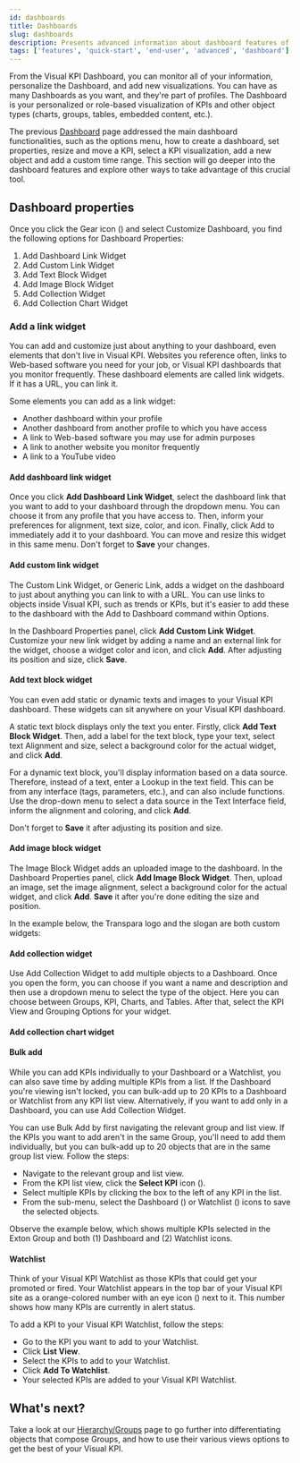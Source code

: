 ```yaml
---
id: dashboards
title: Dashboards
slug: dashboards
description: Presents advanced information about dashboard features of Visual KPIs software for an end user.
tags: ['features', 'quick-start', 'end-user', 'advanced', 'dashboard']
---
```



From the Visual KPI Dashboard, you can monitor all of your information, personalize the Dashboard, and add new visualizations. You can have as many Dashboards as you want, and they're part of profiles. The Dashboard is your personalized or role-based visualization of KPIs and other object types (charts, groups, tables, embedded content, etc.).

The previous [Dashboard](./basic-navigation/dashboards) page addressed the main dashboard functionalities, such as the options menu, how to create a dashboard, set properties, resize and move a KPI, select a KPI visualization, add a new object and add a custom time range. This section will go deeper into the dashboard features and explore other ways to take advantage of this crucial tool.

## Dashboard properties

Once you click the Gear icon (<SvgFont icon="188"/>) and select Customize Dashboard, you find the following options for Dashboard Properties:

1. Add Dashboard Link Widget
2. Add Custom Link Widget
3. Add Text Block Widget
4. Add Image Block Widget
5. Add Collection Widget
6. Add Collection Chart Widget

<StylizedImage
  imgURL="img/docs/end-user/features/dashboards/features-dashboardproperties.png"
  alt="Dashboard Properties"
/>
 
### Add a link widget

You can add and customize just about anything to your dashboard, even elements that don't live in Visual KPI. Websites you reference often, links to Web-based software you need for your job, or Visual KPI dashboards that you monitor frequently. These dashboard elements are called link widgets. If it has a URL, you can link it.

Some elements you can add as a link widget:

- Another dashboard within your profile
- Another dashboard from another profile to which you have access
- A link to Web-based software you may use for admin purposes
- A link to another website you monitor frequently
- A link to a YouTube video

#### Add dashboard link widget

Once you click **Add Dashboard Link Widget**, select the dashboard link that you want to add to your dashboard through the dropdown menu. You can choose it from any profile that you have access to. Then, inform your preferences for alignment, text size, color, and icon. Finally, click Add to immediately add it to your dashboard. You can move and resize this widget in this same menu. Don't forget to **Save** your changes.

<StylizedImage
  imgURL="img/docs/end-user/features/dashboards/features-dashboardlink.png"
  alt="Dashboard Link Widget"
/>

#### Add custom link widget

The Custom Link Widget, or Generic Link, adds a widget on the dashboard to just about anything you can link to with a URL. You can use links to objects inside Visual KPI, such as trends or KPIs, but it's easier to add these to the dashboard with the Add to Dashboard command within Options.

In the Dashboard Properties panel, click **Add Custom Link Widget**. Customize your new link widget by adding a name and an external link for the widget, choose a widget color and icon, and click **Add**. After adjusting its position and size, click **Save**.

<StylizedImage
  imgURL="img/docs/end-user/features/dashboards/features-externallink.png"
  alt="Custom Link Widget"
/>

#### Add text block widget

You can even add static or dynamic texts and images to your Visual KPI dashboard. These widgets can sit anywhere on your Visual KPI dashboard.

A static text block displays only the text you enter. Firstly, click **Add Text Block Widget**. Then, add a label for the text block, type your text, select text Alignment and size, select a background color for the actual widget, and click **Add**.

For a dynamic text block, you'll display information based on a data source. Therefore, instead of a text, enter a Lookup in the text field. This can be from any interface (tags, parameters, etc.), and can also include functions. Use the drop-down menu to select a data source in the Text Interface field, inform the alignment and coloring, and click **Add**.

Don't forget to **Save** it after adjusting its position and size.

<StylizedImage
  imgURL="img/docs/end-user/features/dashboards/feature-textblockwidget.png"
  alt="Text Block Widget"
/>

#### Add image block widget 

The Image Block Widget adds an uploaded image to the dashboard. In the Dashboard Properties panel, click **Add Image Block Widget**. Then, upload an image, set the image alignment, select a background color for the actual widget, and click **Add**. **Save** it after you're done editing the size and position.

<StylizedImage
  imgURL="img/docs/end-user/features/dashboards/feature-imageblockwidget.png"
  alt="Image Block Widget"
/>

In the example below, the Transpara logo and the slogan are both custom widgets:

<StylizedImage
  imgURL="img/docs/end-user/features/dashboards/feature-textimage-example2.png"
  alt="Image Block Widget Example"
/>

#### Add collection widget

Use Add Collection Widget to add multiple objects to a Dashboard. Once you open the form, you can choose if you want a name and description and then use a dropdown menu to select the type of the object. Here you can choose between Groups, KPI, Charts, and Tables. After that, select the KPI View and Grouping Options for your widget.

<StylizedImage
  imgURL="img/docs/end-user/features/dashboards/feature-collectionwidget.png"
  alt="Collection Widget"
/>

#### Add collection chart widget

<StylizedImage
  imgURL="img/docs/end-user/features/dashboards/feature-collectionchartwidget.png"
  alt="Collection Chart Widget"
/>

#### Bulk add

While you can add KPIs individually to your Dashboard or a Watchlist, you can also save time by adding multiple KPIs from a list. If the Dashboard you're viewing isn't locked, you can bulk-add up to 20 KPIs to a Dashboard or Watchlist from any KPI list view. Alternatively, if you want to add only in a Dashboard, you can use Add Collection Widget.

You can use Bulk Add by first navigating the relevant group and list view. If the KPIs you want to add aren't in the same Group, you'll need to add them individually, but you can bulk-add up to 20 objects that are in the same group list view. Follow the steps:

- Navigate to the relevant group and list view.
- From the KPI list view, click the **Select KPI** icon (<SvgFont icon="153"/>).
- Select multiple KPIs by clicking the box to the left of any KPI in the list.
- From the sub-menu, select the Dashboard (<SvgFont icon="10"/>) or Watchlist (<SvgFont icon="183"/>) icons to save the selected objects.

Observe the example below, which shows multiple KPIs selected in the Exton Group and both (1) Dashboard and (2) Watchlist icons.

<StylizedImage
  imgURL="img/docs/end-user/features/dashboards/feature-bulkadd.png"
  alt="Bulk Add"
/>

#### Watchlist

Think of your Visual KPI Watchlist as those KPIs that could get your promoted or fired. Your Watchlist appears in the top bar of your Visual KPI site as a orange-colored number with an eye icon (<SvgFont icon="183"/>) next to it. This number shows how many KPIs are currently in alert status.

To add a KPI to your Visual KPI Watchlist, follow the steps:

- Go to the KPI you want to add to your Watchlist.
- Click **List View**.
- Select the KPIs to add to your Watchlist.
- Click **Add To Watchlist**.
- Your selected KPIs are added to your Visual KPI Watchlist.

## What's next?

Take a look at our [Hierarchy/Groups](groups) page to go further into differentiating objects that compose Groups, and how to use their various views options to get the best of your Visual KPI.